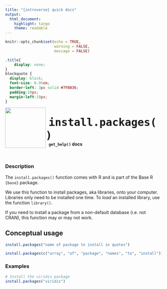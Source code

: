 ```yaml
---
title: "{introverse} quick docs"
output: 
  html_document:
    highlight: tango
    theme: readable
---
```



```r
knitr::opts_chunk$set(echo = TRUE, 
                      warning = FALSE, 
                      message = FALSE)
```

```css
.title{
    display: none;
}
blockquote {
  display: block;
  font-size: 0.95em;
  border-left: 3px solid #7FB036;
  padding:10px;
  margin-left:10px;
}
```

<div>
<br>
 <img src = "logo.png" style = "float:left;height:130px;margin-top:-20px;">
 <span style = "font-weight:bold;font-size:40px;"> 
  &nbsp;<code>install.packages()</code>
 </span>
 <br>
 <b>&nbsp;&nbsp;&nbsp;<code>get_help()</code> docs</b>
</div>
<br>

### Description

The `install.packages()` function comes with R and is part of the Base R `{base}` package.
  
We use this function to install packages, aka libraries, onto your computer. Libraries only need to be installed one time. To _load_ an installed library, use the function `library()`. 

If you need to install a package from a non-default database (i.e. not CRAN), this function may or may not work.



## Conceptual usage 

```r
install.packages("name of package to install in quotes")

install.packages(c("array", "of", "package", "names", "to", "install"))
```

### Examples


```r
# Install the viridis package
install.packages("viridis")
```
